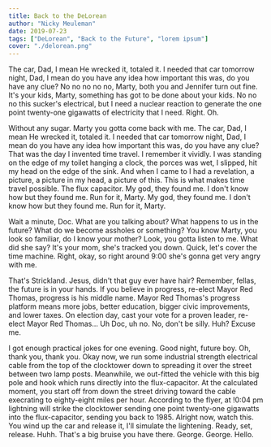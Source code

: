 ```yaml
---
title: Back to the DeLorean
author: "Nicky Meuleman"
date: 2019-07-23
tags: ["DeLorean", "Back to the Future", "lorem ipsum"]
cover: "./delorean.png"
---
```


The car, Dad, I mean He wrecked it, totaled it. I needed that car tomorrow night, Dad, I mean do you have any idea how important this was, do you have any clue? No no no no no, Marty, both you and Jennifer turn out fine. It's your kids, Marty, something has got to be done about your kids. No no no this sucker's electrical, but I need a nuclear reaction to generate the one point twenty-one gigawatts of electricity that I need. Right. Oh.

Without any sugar. Marty you gotta come back with me. The car, Dad, I mean He wrecked it, totaled it. I needed that car tomorrow night, Dad, I mean do you have any idea how important this was, do you have any clue? That was the day I invented time travel. I remember it vividly. I was standing on the edge of my toilet hanging a clock, the porces was wet, I slipped, hit my head on the edge of the sink. And when I came to I had a revelation, a picture, a picture in my head, a picture of this. This is what makes time travel possible. The flux capacitor. My god, they found me. I don't know how but they found me. Run for it, Marty. My god, they found me. I don't know how but they found me. Run for it, Marty.

Wait a minute, Doc. What are you talking about? What happens to us in the future? What do we become assholes or something? You know Marty, you look so familiar, do I know your mother? Look, you gotta listen to me. What did she say? It's your mom, she's tracked you down. Quick, let's cover the time machine. Right, okay, so right around 9:00 she's gonna get very angry with me.

That's Strickland. Jesus, didn't that guy ever have hair? Remember, fellas, the future is in your hands. If you believe in progress, re-elect Mayor Red Thomas, progress is his middle name. Mayor Red Thomas's progress platform means more jobs, better education, bigger civic improvements, and lower taxes. On election day, cast your vote for a proven leader, re-elect Mayor Red Thomas... Uh Doc, uh no. No, don't be silly. Huh? Excuse me.

I got enough practical jokes for one evening. Good night, future boy. Oh, thank you, thank you. Okay now, we run some industrial strength electrical cable from the top of the clocktower down to spreading it over the street between two lamp posts. Meanwhile, we out-fitted the vehicle with this big pole and hook which runs directly into the flux-capacitor. At the calculated moment, you start off from down the street driving toward the cable execrating to eighty-eight miles per hour. According to the flyer, at !0:04 pm lightning will strike the clocktower sending one point twenty-one gigawatts into the flux-capacitor, sending you back to 1985. Alright now, watch this. You wind up the car and release it, I'll simulate the lightening. Ready, set, release. Huhh. That's a big bruise you have there. George. George. Hello.
